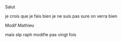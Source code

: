 
Salut

je crois que je fais bien
je ne suis pas sure 
on verra bien

Modif Mathieu


mais stp raph modifie pas vingt fois

